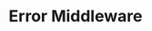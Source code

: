 ---
id: "express_tf_easy_015"
questionType: "TRUE_FALSE"
title: "Error Middleware"
statement: "Error-handling middleware in Express must include four arguments."
difficulty: "EASY"
category: "Express"
correctAnswer: true
explanation: "Error middleware uses the signature (err, req, res, next)."
---